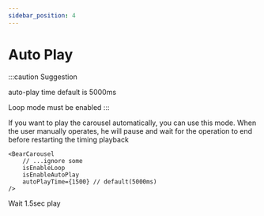 ```yaml
---
sidebar_position: 4
---
```




# Auto Play

:::caution Suggestion

auto-play time default is 5000ms

Loop mode must be enabled
:::

If you want to play the carousel automatically, you can use this mode. When the user manually operates, he will pause and wait for the operation to end before restarting the timing playback
```tsx
<BearCarousel 
    // ...ignore some
    isEnableLoop
    isEnableAutoPlay
    autoPlayTime={1500} // default(5000ms)
/>
```

Wait 1.5sec play

<Carousel
    height="250px"
    isEnableLoop
    isEnableAutoPlay
    autoPlayTime={1500}
    isDebug
/>
